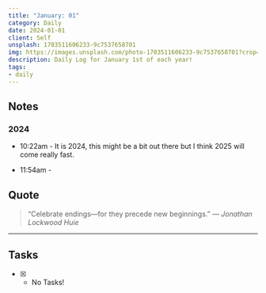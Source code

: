 ```yaml
---
title: "January: 01"
category: Daily
date: 2024-01-01
client: Self
unsplash: 1703511606233-9c7537658701
img: https://images.unsplash.com/photo-1703511606233-9c7537658701?crop=entropy&cs=srgb&fm=jpg&ixid=MnwzNjM5Nzd8MHwxfHJhbmRvbXx8fHx8fHx8fDE2ODE3NDg2ODY&ixlib=rb-4.0.3&q=85
description: Daily Log for January 1st of each year!
tags:
- daily
---
```


## Notes

### 2024

- 10:22am - It is 2024, this might be a bit out there but I think 2025 will come really fast.

- 11:54am - 

## Quote

>  “Celebrate endings—for they precede new beginnings.” 
>  — <cite>Jonathan Lockwood Huie</cite>

---

## Tasks

- [X] - No Tasks!